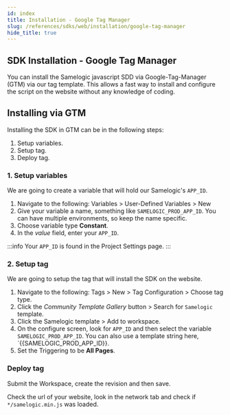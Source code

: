 ```yaml
---
id: index
title: Installation - Google Tag Manager
slug: /references/sdks/web/installation/google-tag-manager
hide_title: true
---
```


## SDK Installation - Google Tag Manager

You can install the Samelogic javascript SDD via Google-Tag-Manager (GTM) via our tag template. This
allows a fast way to install and configure the script on the website without any knowledge of coding.

## Installing via GTM

Installing the SDK in GTM can be in the following steps:

1. Setup variables.
2. Setup tag.
3. Deploy tag.

### 1. Setup variables

We are going to create a variable that will hold our Samelogic's `APP_ID`.

1. Navigate to the following: Variables > User-Defined Variables > New
2. Give your variable a name, something like `SAMELOGIC_PROD_APP_ID`. You can have multiple environments, so keep the name specific.
3. Choose variable type **Constant**.
4. In the _value_ field, enter your `APP_ID`.

:::info
Your `APP_ID` is found in the Project Settings page.
:::

### 2. Setup tag

We are going to setup the tag that will install the SDK on the website.

1. Navigate to the following: Tags > New > Tag Configuration > Choose tag type.
2. Click the _Community Template Gallery_ button > Search for `Samelogic` template.
3. Click the Samelogic template > Add to workspace.
4. On the configure screen, look for `APP_ID` and then select the variable `SAMELOGIC_PROD_APP_ID`. You can also use a template string here, `{{SAMELOGIC_PROD_APP_ID}}.
5. Set the Triggering to be **All Pages**.

### Deploy tag

Submit the Workspace, create the revision and then save.

Check the url of your website, look in the network tab and check if `*/samelogic.min.js` was loaded.
